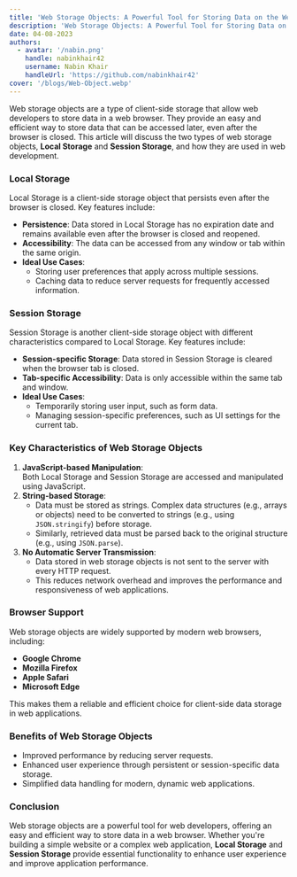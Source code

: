```yaml
---
title: 'Web Storage Objects: A Powerful Tool for Storing Data on the Web'
description: 'Web Storage Objects: A Powerful Tool for Storing Data on the Web'
date: 04-08-2023
authors:
  - avatar: '/nabin.png'
    handle: nabinkhair42
    username: Nabin Khair
    handleUrl: 'https://github.com/nabinkhair42'
cover: '/blogs/Web-Object.webp'
---
```


Web storage objects are a type of client-side storage that allow web developers to store data in a web browser. They provide an easy and efficient way to store data that can be accessed later, even after the browser is closed. This article will discuss the two types of web storage objects, **Local Storage** and **Session Storage**, and how they are used in web development.

### Local Storage

Local Storage is a client-side storage object that persists even after the browser is closed. Key features include:

- **Persistence**: Data stored in Local Storage has no expiration date and remains available even after the browser is closed and reopened.
- **Accessibility**: The data can be accessed from any window or tab within the same origin.
- **Ideal Use Cases**:
  - Storing user preferences that apply across multiple sessions.
  - Caching data to reduce server requests for frequently accessed information.

### Session Storage

Session Storage is another client-side storage object with different characteristics compared to Local Storage. Key features include:

- **Session-specific Storage**: Data stored in Session Storage is cleared when the browser tab is closed.
- **Tab-specific Accessibility**: Data is only accessible within the same tab and window.
- **Ideal Use Cases**:
  - Temporarily storing user input, such as form data.
  - Managing session-specific preferences, such as UI settings for the current tab.

### Key Characteristics of Web Storage Objects

1. **JavaScript-based Manipulation**:  
   Both Local Storage and Session Storage are accessed and manipulated using JavaScript.
2. **String-based Storage**:
   - Data must be stored as strings. Complex data structures (e.g., arrays or objects) need to be converted to strings (e.g., using `JSON.stringify`) before storage.
   - Similarly, retrieved data must be parsed back to the original structure (e.g., using `JSON.parse`).
3. **No Automatic Server Transmission**:
   - Data stored in web storage objects is not sent to the server with every HTTP request.
   - This reduces network overhead and improves the performance and responsiveness of web applications.

### Browser Support

Web storage objects are widely supported by modern web browsers, including:

- **Google Chrome**
- **Mozilla Firefox**
- **Apple Safari**
- **Microsoft Edge**

This makes them a reliable and efficient choice for client-side data storage in web applications.

### Benefits of Web Storage Objects

- Improved performance by reducing server requests.
- Enhanced user experience through persistent or session-specific data storage.
- Simplified data handling for modern, dynamic web applications.

### Conclusion

Web storage objects are a powerful tool for web developers, offering an easy and efficient way to store data in a web browser. Whether you're building a simple website or a complex web application, **Local Storage** and **Session Storage** provide essential functionality to enhance user experience and improve application performance.
